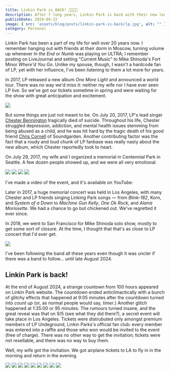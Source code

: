 ```yaml
---
title: Linkin Park is BACK! 🤘👨‍🎤🎸
description: After 7 long years, Linkin Park is back with their new lead singer Emily Armstrong of Dead Sara, new song "Emptiness Machine", new album "From Zero" (out on November 15), and a new tour.
publishDate: 2024-09-22
image: { src: 'assets/blog/posts/linkin-park-is-back/lp.jpg', alt: "" }
category: Personal
---
```



Linkin Park has been a part of my life for well over 20 years now. I remember hanging out with friends at their dorm in Moscow, turning volume up whenever _In the End_ or _Numb_ was playing on ULTRA; I remember posting on LiveJournal and setting "Current Music" to Mike Shinoda's Fort Minor _Where'd You Go_. Unlike my spouse, though, I wasn't a hardcode fan of LP, yet with her influence, I've been listening to them a lot more for years.

In 2017, LP released a new album _One More Light_ and announced a world tour. There was no way we'd miss it: neither my wife nor I have ever seen LP live. So we've got our tickets sometime in spring and were waiting for the show with great anticipation and excitement.

![](assets/blog/posts/linkin-park-is-back/IMG_0084.JPEG)

But some things are just not meant to be. On July 20, 2017, LP's lead singer [Chester Bennington](https://en.wikipedia.org/wiki/Chester_Bennington) tragically died of suicide. Throughout his life, Chester struggled depression, addiction, and mental health issues stemming from being abused as a child, and he was hit hard by the tragic death of his good friend [Chris Cornell](https://en.wikipedia.org/wiki/Chris_Cornell) of Soundgarden. Another contributing factor was the fact that a roudy and loud chunk of LP fanbase was really nasty about the new album, which Chester reportedly took to heart.

On July 29, 2017, my wife and I organized a memorial in Centennial Park in Seattle. A few dozen people showed up, and we were all very emotional.

![](assets/blog/posts/linkin-park-is-back/IMG_0105.JPEG)
![](assets/blog/posts/linkin-park-is-back/IMG_0126.JPEG)
![](assets/blog/posts/linkin-park-is-back/IMG_0139.JPEG)
![](assets/blog/posts/linkin-park-is-back/IMG_0163.JPEG)

I've made a video of the event, and it's available on YouTube:

<YouTube id="UXNRezHLPmE" className="mx-auto min-w-full rounded-md py-5" />

Later in 2017, a huge memorial concert was held in Los Angeles, with many Chester and LP friends singing Linking Park songs — from _Blink-182_, Korn, and _System of a Down_ to _Machine Gun Kelly_, _One Ok Rock_, and _Alanis Morissette_. We had a chance to go but chickened out. We've regretted it ever since.

<YouTube id="9VoLHdADma8" className="mx-auto min-w-full rounded-md py-5" />

In 2018, we went to San Francisco for Mike Shinoda solo show, mostly to get some sort of closure. At the time, I thought that that's as close to LP concert that I'd ever get.

![](assets/blog/posts/linkin-park-is-back/IMG_2424.JPEG)

I've been following the band all these years even though it was uncler if there was a band to follow... until late August 2024.

## Linkin Park is back!

At the end of August 2024, a strange countown from 100 hours appeared on Linkin Park website. The countdown ended anticlimactically with a bunch of glitchy effects that happened at 9:05 minutes after the countdown turned into _count up_ (or, as normal people would say, _timer_.) Another glitch happened at 1:35:00 or 95 minutes. The rumours turned insane, and the great reveal was that on 9/5 (see what they did there?), a secret event will take place in Los Angeles. Tickets were distrubuted only amongst premium members of LP Undeground, Linkin Parks's official fan club: every member was entered into a raffle and those who won would be invited to the event (free of charge). There was no other way to get the invitation; tickets were not resellable, and there was no way to buy them.

Well, my wife got the invitation. We got airplane tickets to LA to fly in in the morning and return in the evening.

![](assets/blog/posts/linkin-park-is-back/IMG_3828.jpg)
![](assets/blog/posts/linkin-park-is-back/IMG_3845.JPEG)
![](assets/blog/posts/linkin-park-is-back/IMG_3857.JPEG)
![](assets/blog/posts/linkin-park-is-back/IMG_3860.JPEG)
![](assets/blog/posts/linkin-park-is-back/IMG_3879.JPEG)
![](assets/blog/posts/linkin-park-is-back/IMG_4570.PNG)
![](assets/blog/posts/linkin-park-is-back/IMG_3967.jpg)
![](assets/blog/posts/linkin-park-is-back/IMG_4554.JPEG)
![](assets/blog/posts/linkin-park-is-back/IMG_4572.JPEG)

<YouTube id="IL1nlWOciL0" className="mx-auto min-w-full rounded-md py-5" />

<YouTube id="SRXH9AbT280" className="mx-auto min-w-full rounded-md py-5" />
